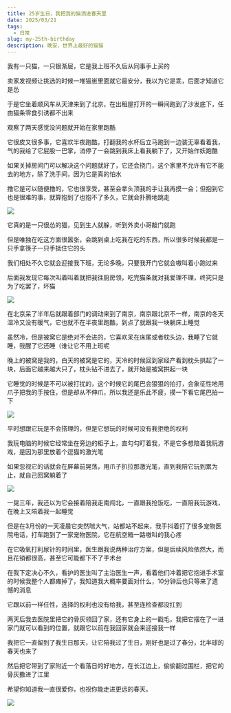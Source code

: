 ```yaml
---
title: 25岁生日，我把我的猫洒进春天里
date: 2025/03/21
tags:
  - 日常
slug: my-25th-birthday
description: 晚安，世界上最好的猫猫
---
```


我有一只猫，一只银渐层，它是我上班不久后从同事手上买的

卖家发视频让挑选的时候一堆猫崽里面就它最安分，我以为它是乖，后面才知道它是怂

于是它坐着顺风车从天津来到了北京，在出租屋打开的一瞬间跑到了沙发底下，任由猫条零食引诱都不出来

观察了两天感觉没问题就开始在家里跑酷

它很皮又很多事，它喜欢半夜跑酷，打翻我的水杯后立马跑到一边装无辜看着我，气的我给了它屁股一巴掌，消停了一会跳到我床上看我躺下了，又开始作妖跑酷

如果关掉房间门可以解决这个问题就好了，它还会挠门，这个家里不允许有它不能去的地方，除了洗手间，因为它是真的怕水

撸它是可以随便撸的，它也很享受，甚至会拿头顶我的手让我再摸一会；但抱到它也是很难的事，就算抱到了也抱不了多久，它就会扑腾地跳走

![](/postImg/my-25th-birthday/cat1.jpeg)

它真的是一只很怂的猫，见到生人就躲，听到外卖小哥敲门就跑

但是唯独在吃这方面很嚣张，会跳到桌上吃我在吃的东西，所以很多时候我都是一只手拿筷子一只手抵住它的头

我们相处不久它就会迎接我下班，无论多晚，只要我开门它就会嗷叫着小跑过来

后面我发现它每次叫着叫着就把我往厨房领，吃完猫条就对我爱理不理，终究只是为了吃罢了，坏猫

![](/postImg/my-25th-birthday/cat.jpeg)

在北京呆了半年后就跟着部门的调动来到了南京，南京跟北京不一样，南京的冬天湿冷又没有暖气，它也就不在半夜里跑酷，到点了就跟我一块躺床上睡觉

虽然冷，但是被窝它是绝对不会进的，它喜欢呆在床尾或者枕头边，我睡了它就睡，我醒了它还睡（谁让它不用上班呢

晚上的被窝是我的，白天的被窝是它的，天冷的时候回到家经产看到枕头拱起了一块，后面它越来越大只了，枕头钻不进去了，就开始是被窝拱起一块

它睡觉的时候是不可以被打扰的，这个时候它的尾巴会狠狠的拍打，会象征性地用爪子把我的手按住，但是却从不伸爪，所以我还是乐此不疲，摸一下看它尾巴拍一下

![](/postImg/my-25th-birthday/cat2.jpeg)

平时想跟它玩是不会搭理的，但是它想玩的时候可没有我拒绝的权利

我玩电脑的时候它经常坐在旁边的柜子上，直勾勾盯着我，不是它多想陪着我玩游戏，是因为那里放着个逗猫的激光笔

如果忽视它的话就会在屏幕前晃荡，用爪子扒拉那激光笔，直到我陪它玩到累为止，就自己回窝躺着了

![](/postImg/my-25th-birthday/cat3.jpeg)

一晃三年，我还以为它会接着陪我走南闯北，一直跟我抢饭吃，一直陪我玩游戏，在晚上又陪着我一起睡觉

但是在3月份的一天凌晨它突然喘大气，站都站不起来，我手抖着打了很多宠物医院电话，打车跑到了一家宠物医院，它在航空箱一路嗷叫的我心疼

在它吸氧打利尿针的时间里，医生跟我说两种治疗方案，但是后续风险依然大，而且花销都很高，甚至它可能都下不了手术台

在我下定决心不久，看护的医生叫了主治医生一声，看着他们冲着把它抱进手术室的时候我整个人都瘫掉了，我知道我大概率要面对什么，10分钟后也只等来了遗憾的消息

它跟以前一样任性，选择的权利也没有给我，甚至连检查都没扛到

两天后我去医院里把它的骨灰领回了家，还有它身上的一戳毛，我把它摆在了一进家门就可以看到的位置，就跟它以前在我回家就会来迎接我一样

我把它一直留到了我生日那天，让它陪我过了生日，刚好也是过了春分，北半球的春天也来了

然后把它带到了家附近一个看落日的好地方，在长江边上，偷偷翻过围栏，把它的骨灰撒进了江里

希望你知道我一直很爱你，也祝你能走进更远的春天。

![](/postImg/my-25th-birthday/setting-sun.jpeg)

